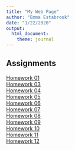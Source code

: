 ```yaml
---
title: "My Web Page"
author: "Emma Estabrook"
date: "1/22/2020"
output: 
  html_document: 
    theme: journal
---
```


## Assignments
[Homework 01](Homework1.html)   
[Homework 03](Homework4.html)   
[Homework 04](Homework04.html)     
[Homework 05](Homework05.html)    
[Homework 06](Homework06.html)   
[Homework 07](Homework07.html)  
[Homework 08](Homework08.html)    
[Homework 09](Homework09_30March2020.html)    
[Homework 10](Homework10.html)         
[Homework 11](Homework11.html)      
[Homework 12](Homework12.html)      
